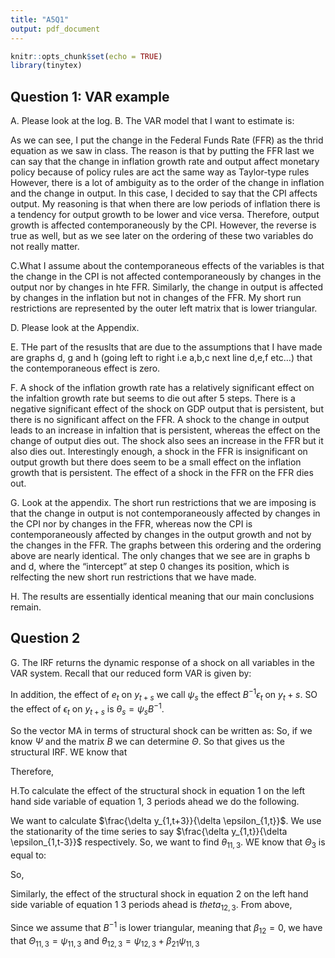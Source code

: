 ```yaml
---
title: "A5Q1"
output: pdf_document
---
```


```r
knitr::opts_chunk$set(echo = TRUE)
library(tinytex)
```

## Question 1: VAR example

  A. Please look at the log.
  B. The VAR model that I want to estimate is:
  \begin{align}
  \begin{bmatrix}
  1 & 0 & 0 \\
  \beta_{21} & 1 &0 \\
  \beta_{31} & \beta_{32} & 1 
  \end{bmatrix}
   \begin{bmatrix}
  P_{1t} \\
  Y_{2t} \\
  FFR_{3t} 
  \end{bmatrix}
  &=
  \begin{bmatrix}
  \gamma_{11} & \gamma_{12} & \gamma_{13}  \\
  \gamma_{21} & \gamma_{22} & \gamma_{23} \\
  \gamma_{31} & \gamma_{23} & \gamma_{33}  
  \end{bmatrix}
  \begin{bmatrix}
  P_{1,t-1} \\
  Y_{2,t-1} \\
  FFR_{3,t-1} 
  \end{bmatrix} + 
  \begin{bmatrix}
  \epsilon_{1t} \\
  \epsilon_{2t} \\
  \epsilon_{1t} 
  \end{bmatrix}
  \end{align}
  
  As we can see, I put the change in the Federal Funds Rate (FFR) as the thrid equation as we saw in class. The reason is that by putting the FFR last we can say that the change in inflation growth rate and output affect monetary policy because of policy rules are act the same way as Taylor-type rules However, there is a lot of ambiguity as to the order of the change in inflation and the change in output. In this case, I decided to say that the CPI affects output. My reasoning is that when there are low periods of inflation there is a tendency for output growth to be lower and vice versa. Therefore, output growth is affected contemporaneously by the CPI. However, the reverse is true as well, but as we see later on the ordering of these two variables do not really matter.
  
  C.What I assume about the contemporaneous effects of the variables is that the change in the CPI is not affected contemporaneously by changes in the output nor by changes in hte FFR. Similarly, the change in output is affected by changes in the inflation but not in changes of the FFR. My short run restrictions are represented by the outer left matrix that is lower triangular. 
  
  D. Please look at the Appendix.
  
  E. THe part of the resuslts that are due to the assumptions that I have made are graphs d, g and h (going left to right i.e a,b,c next line d,e,f etc...) that the contemporaneous effect is zero. 
  
  F. A shock of the inflation growth rate has a relatively significant effect on the infaltion growth rate but seems to die out after 5 steps. There is a negative significant effect of the shock on GDP output that is persistent, but there is no significant affect on the FFR. 
  A shock to the change in output leads to an increase in infaltion that is persistent, whereas the effect on the change of output dies out. The shock also sees an increase in the FFR but it also dies out. 
  Interestingly enough, a shock in the FFR is insignificant on output growth but there does seem to be a small effect on the inflation growth that is persistent. The effect of a shock in the FFR on the FFR dies out.
  
  G. Look at the appendix. The short run restrictions that we are imposing is that the change in output is not contemporaneously affected by changes in the CPI nor by changes in the FFR, whereas now the CPI is contemporaneously affected by changes in the output growth and not by the changes in the FFR. The graphs between this ordering and the ordering above are nearly identical. The only changes that we see are in graphs b and d, where the "intercept" at step 0 changes its position, which is relfecting the new short run restrictions that we have made. 
  
  H. The results are essentially identical meaning that our main conclusions remain. 
  
## Question 2

G. The IRF returns the dynamic response of a shock on all variables in the VAR system. Recall that our reduced form VAR is given by:
\begin{align}
  y_t &= C + \Phi y_{t-1} + e_t
\end{align}  

In addition, the effect of $e_t$ on $y_{t+s}$ we call $\psi_s$ the effect $B^{-1}\epsilon_t$ on $y_t+s$. SO the effect of $\epsilon_t$ on $y_{t+s}$ is $\theta_s=\psi_sB^{-1}$. 

So the vector MA in terms of structural shock can be written as:
\begin{align}
y_t &= \mu + e_t + \Psi_1 e_{t-1} +\Psi_2 e_{t-2} + ..., \text{the reduced form} \\
&= \mu + B^{-1}\epsilon_t + \Psi_1B^{-1}\epsilon_{t-1}+\Psi_2B^{-1}\epsilon_{t-2} + ... \\
&= \mu + \Theta_0epsilon_{t} + \Theta_1epsilon_{t-1}+\Theta_2epsilon_{t-2} + ...
\end{align}
So, if we know $\Psi$ and the matrix $B$ we can determine $\Theta$.
So that gives us the structural IRF. WE know that
\begin{align}
\Theta_s &= \Psi_s B^{-1} \\
\begin{bmatrix}
\Theta_{11,s} & \Theta_{12,s} \\
\Theta_{21,s} & \Theta_{22,s}\\
\end{bmatrix}
 &= 
\begin{bmatrix}
\psi_{11,s} & \psi{12,s} \\
\psi{21,s} & \psi{22,s}\\
\end{bmatrix}
\frac{1}{1-\beta_{12}\beta_{21}}
\begin{bmatrix}
1 & \beta_{12} \\
\beta_{21} & 1\\
\end{bmatrix}
\end{align}

Therefore, 
\begin{align}
\theta_{21,s} = \frac{1}{1-\beta_{12}\beta_{21}}(\psi{21,s}+\beta_{21}\psi{22,s})
\end{align}

H.To calculate the effect of the structural shock in equation 1 on the left hand side variable of equation 1, 3 periods ahead we do the following.
\begin{align}
\begin{bmatrix}
y_{1t} \\
y_{2t} \\
\end{bmatrix}
&= 
\begin{bmatrix}
\mu_1 \\
\mu_2 \\
\end{bmatrix}
+
\begin{bmatrix}
\Theta_{11,0} & \Theta_{12,0} \\
\Theta_{21,0} & \Theta_{22,0}\\
\end{bmatrix}
\begin{bmatrix}
\epsilon_{1t} \\
\epsilon_{2t} \\
\end{bmatrix}
+
\begin{bmatrix}
\Theta_{11,1} & \Theta_{12,1} \\
\Theta_{21,1} & \Theta_{22,1}\\
\end{bmatrix}
\begin{bmatrix}
\epsilon_{1,t-1} \\
\epsilon_{2,t-1} \\
\end{bmatrix}
+
\begin{bmatrix}
\Theta_{11,2} & \Theta_{12,2} \\
\Theta_{21,2} & \Theta_{22,2}\\
\end{bmatrix}
\begin{bmatrix}
\epsilon_{1,t-2} \\
\epsilon_{2,t-2} \\
\end{bmatrix}
+
\begin{bmatrix}
\Theta_{11,3} & \Theta_{12,3} \\
\Theta_{21,3} & \Theta_{22,3}\\
\end{bmatrix}
\begin{bmatrix}
\epsilon_{1,t-3} \\
\epsilon_{2,t-3} \\
\end{bmatrix}
\end{align}

We want to calculate $\frac{\delta y_{1,t+3}}{\delta \epsilon_{1,t}}$. We use the stationarity of the time series to say $\frac{\delta y_{1,t}}{\delta \epsilon_{1,t-3}}$ respectively. So, we want to find $\theta_{11,3}$. WE know that $\Theta_3$ is equal to:
\begin{align}
\begin{bmatrix}
\Theta_{11,3} & \Theta_{12,3} \\
\Theta_{21,3} & \Theta_{22,3}\\
\end{bmatrix} 
&= \Psi_3B^{-1} \\
&= \begin{bmatrix}
\psi_{11,3} & \psi{12,3} \\
\psi{21,3} & \psi{22,3}\\
\end{bmatrix}
\frac{1}{1-\beta_{12}\beta_{21}}
\begin{bmatrix}
1 & \beta_{12} \\
\beta_{21} & 1\\
\end{bmatrix}
\end{align}

So, 
\begin{align}
\theta_{11,3} &= \frac{1}{1-\beta_{12}\beta_{21}}(\psi_{11,3}+\beta_{12}\psi_{12,3})
\end{align}

Similarly, the effect of the structural shock in equation 2 on the left hand side variable of equation 1 3 periods ahead is $theta_{12,3}$. From above,

\begin{align}
\theta_{12,3} &= \frac{1}{1-\beta_{12}\beta_{21}}(\psi_{12,3}+\beta_{21}\psi_{11,3})
\end{align}

Since we assume that $B^{-1}$ is lower triangular, meaning that $\beta_{12}=0$, we have that $\Theta_{11,3} = \psi_{11,3}$ and $\theta_{12,3} = \psi_{12,3}+\beta_{21}\psi_{11,3}$



